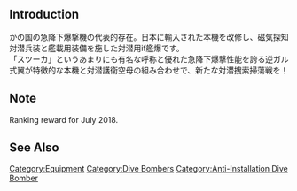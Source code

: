 {{EquipmentInfo|305}}

==Introduction==
かの国の急降下爆撃機の代表的存在。日本に輸入された本機を改修し、磁気探知対潜兵装と艦載用装備を施した対潜用if艦爆です。<br>
「スツーカ」というあまりにも有名な呼称と優れた急降下爆撃性能を誇る逆ガル式翼が特徴的な本機と対潜護衛空母の組み合わせで、新たな対潜捜索掃蕩戦を！

==Note==
Ranking reward for July 2018.

==See Also==

{{Equipmentlist}}
[[Category:Equipment]]
[[Category:Dive Bombers]]
[[Category:Anti-Installation Dive Bomber]]